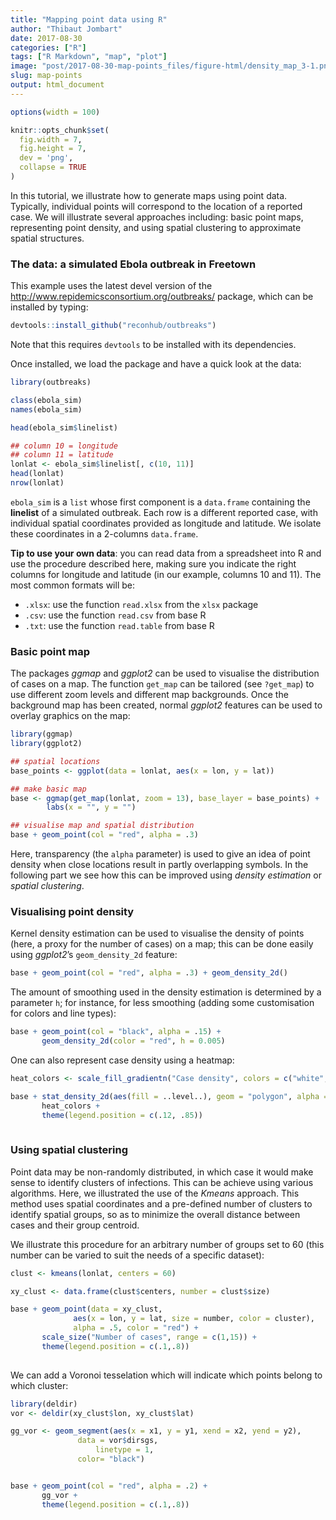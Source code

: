 ```yaml
---
title: "Mapping point data using R"
author: "Thibaut Jombart"
date: 2017-08-30
categories: ["R"]
tags: ["R Markdown", "map", "plot"]
image: "post/2017-08-30-map-points_files/figure-html/density_map_3-1.png"
slug: map-points
output: html_document
---
```




```r
options(width = 100)

knitr::opts_chunk$set(
  fig.width = 7, 
  fig.height = 7,
  dev = 'png',
  collapse = TRUE
)
```


In this tutorial, we illustrate how to generate maps using point
data. Typically, individual points will correspond to the location of a reported
case. We will illustrate several approaches including: basic point maps,
representing point density, and using spatial clustering to approximate spatial
structures.





### The data: a simulated Ebola outbreak in Freetown

This example uses the latest devel version of the
[http://www.repidemicsconsortium.org/outbreaks/](*outbreaks*) package, which can
be installed by typing:

```r

devtools::install_github("reconhub/outbreaks")

```

Note that this requires `devtools` to be installed with its dependencies.


Once installed, we load the package and have a quick look at the data:


```r

library(outbreaks)

class(ebola_sim)
names(ebola_sim)

head(ebola_sim$linelist)

## column 10 = longitude
## column 11 = latitude
lonlat <- ebola_sim$linelist[, c(10, 11)]
head(lonlat)
nrow(lonlat)

```

`ebola_sim` is a `list` whose first component is a `data.frame` containing the
**linelist** of a simulated outbreak. Each row is a different reported case,
with individual spatial coordinates provided as longitude and latitude. We
isolate these coordinates in a 2-columns `data.frame`.

**Tip to use your own data**: you can read data from a spreadsheet into R and
use the procedure described here, making sure you indicate the right columns for
longitude and latitude (in our example, columns 10 and 11). The most common
formats will be:

- `.xlsx`: use the function `read.xlsx` from the `xlsx` package
- `.csv`: use the function `read.csv` from base R
- `.txt`: use the function `read.table` from base R



### Basic point map

The packages *ggmap* and *ggplot2* can be used to visualise the distribution of
cases on a map. The function `get_map` can be tailored (see `?get_map`) to use
different zoom levels and different map backgrounds. Once the background map has
been created, normal *ggplot2* features can be used to overlay graphics on the
map:

```r

library(ggmap)
library(ggplot2)

## spatial locations
base_points <- ggplot(data = lonlat, aes(x = lon, y = lat))

## make basic map
base <- ggmap(get_map(lonlat, zoom = 13), base_layer = base_points) +
        labs(x = "", y = "")

## visualise map and spatial distribution
base + geom_point(col = "red", alpha = .3)

```

Here, transparency (the `alpha` parameter) is used to give an idea of point
density when close locations result in partly overlapping symbols. In the following part we see how this can be improved using *density estimation* or *spatial clustering*.




### Visualising point density

Kernel density estimation can be used to visualise the density of points (here,
a proxy for the number of cases) on a map; this can be done easily using
*ggplot2*'s `geom_density_2d` feature:

```r

base + geom_point(col = "red", alpha = .3) + geom_density_2d()

```

The amount of smoothing used in the density estimation is determined by a
parameter `h`; for instance, for less smoothing (adding some customisation for
colors and line types):

```r

base + geom_point(col = "black", alpha = .15) +
       geom_density_2d(color = "red", h = 0.005)


```



One can also represent case density using a heatmap:

```r

heat_colors <- scale_fill_gradientn("Case density", colors = c("white", "gold", "red", "darkred"))

base + stat_density_2d(aes(fill = ..level..), geom = "polygon", alpha = .3) +
       heat_colors +
       theme(legend.position = c(.12, .85))
       
```




### Using spatial clustering

Point data may be non-randomly distributed, in which case it would make sense to
identify clusters of infections. This can be achieve using various
algorithms. Here, we illustrated the use of the *Kmeans* approach. This method
uses spatial coordinates and a pre-defined number of clusters to identify
spatial groups, so as to minimize the overall distance between cases and their
group centroid.

We illustrate this procedure for an arbitrary number of groups set to 60 (this
number can be varied to suit the needs of a specific dataset):

```r

clust <- kmeans(lonlat, centers = 60)

xy_clust <- data.frame(clust$centers, number = clust$size)

base + geom_point(data = xy_clust,
       		  aes(x = lon, y = lat, size = number, color = cluster),
       		  alpha = .5, color = "red") +
       scale_size("Number of cases", range = c(1,15)) +
       theme(legend.position = c(.1,.8))
       
```

We can add a Voronoi tesselation which will indicate which points belong to
which cluster:

```r

library(deldir)
vor <- deldir(xy_clust$lon, xy_clust$lat)

gg_vor <- geom_segment(aes(x = x1, y = y1, xend = x2, yend = y2),
		       data = vor$dirsgs,
    		       linetype = 1,
		       color= "black")


base + geom_point(col = "red", alpha = .2) +
       gg_vor +	      
       theme(legend.position = c(.1,.8))
       
```
